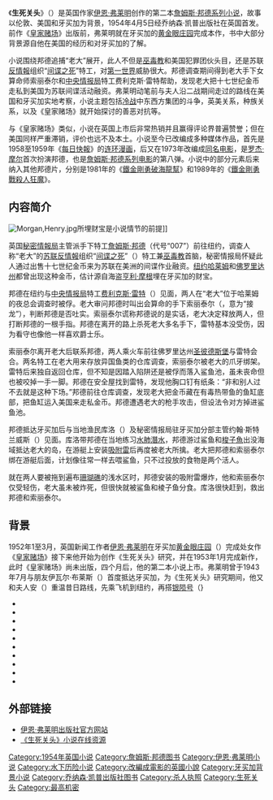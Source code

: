 {{noteTA
|G1=Show
|G2=地名
|G3=JB
|G4=Movie
|1=zh-hans:邦德;zh-hant:龐德; zh-hk:占士;
|2=zh-hans:秘密情报局;zh-hk:秘密情報局;zh-tw:軍情六處;
|3=zh-cn:伊恩·弗莱明; zh-hk:伊安·法蘭明; zh-tw:伊恩·佛萊明;
|4=zh-cn:弗莱明;zh-hk:法蘭明;zh-tw:佛萊明;
}}{{Infobox book|
| name = 生死关头
| image = Live and Let Die first edition novel cover.jpg
| caption = 初版封面，乔纳森·凯普出版社发行
| author = [[伊恩·佛萊明|伊恩·弗莱明]]
| cover_artist = 弗莱明设计，肯尼斯·刘易斯落实
| country = 英国
| series = [[占士邦|詹姆斯·邦德]]
| genre = [[谍报小说|谍报小说]]
| publisher = [[乔纳森·凯普出版社|乔纳森·凯普出版社]]
| release_date = 1954年4月5日
| pages = 234
| preceded_by = [[皇家赌场_(小说)|皇家赌场]]
| followed_by = [[太空城_(小说)|太空城]]
}}

《'''生死关头'''》（{{lang-en|''Live and Let Die''}}）是英国作家[[伊恩·佛萊明|伊恩·弗莱明]]创作的第二本[[詹姆斯·邦德系列小说|詹姆斯·邦德系列小说]]，故事以伦敦、美国和牙买加为背景，1954年4月5日经乔纳森·凯普出版社在英国首发。前作《[[皇家赌场_(小说)|皇家赌场]]》出版前，弗莱明就在牙买加的[[黄金眼庄园|黄金眼庄园]]完成本作，书中大部分背景源自他在美国的经历和对牙买加的了解。

小说围绕邦德追捕“老大”展开，此人不但是[[海地巫毒|巫毒教]]和美国犯罪团伙头目，还是苏联[[反情報|反情報]]组织“[[间谍之死|间谍之死]]”特工，对[[第一世界|第一世界]]威胁很大。邦德调查期间得到老大手下女算命师索丽泰尔和[[中央情报局|中央情报局]]特工费利克斯·雷特帮助，发现老大把十七世纪金币走私到美国为苏联间谍活动融资。弗莱明动笔前与夫人沿二战期间走过的路线在美国和牙买加实地考察，小说主题包括[[冷战|冷战]]中东西方集团的斗争，英美关系，种族关系，以及《皇家赌场》就开始探讨的善恶对抗等。

与《皇家赌场》类似，小说在英国上市后非常热销并且赢得评论界普遍赞誉；但在美国同样严重滞销，评价也远不及本土。小说至今已改编成多种媒体作品，首先是1958至1959年《[[每日快報|每日快報]]》的[[连环漫画|连环漫画]]，后又在1973年改编成[[鐵金剛勇破黑魔黨|同名电影]]，是[[罗杰·摩尔|罗杰·摩尔]]首次扮演邦德，也是[[詹姆斯·邦德系列电影|詹姆斯·邦德系列电影]]的第八弹。小说中的部分元素后来纳入其他邦德片，分别是1981年的《[[鐵金剛勇破海龍幫|鐵金剛勇破海龍幫]]》和1989年的《[[鐵金剛勇戰殺人狂魔|鐵金剛勇戰殺人狂魔]]》。

== 内容简介 ==
[[File:Morgan,Henry.jpg|thumb]]所埋财宝是小说情节的前提]]

英国[[秘密情報局|秘密情報局]]主管{{lang|en|[[M_(詹姆斯·邦德)|M]]}}派手下特工[[占士邦_(角色)|詹姆斯·邦德]]（代号“007”）前往纽约，调查人称“老大”的[[苏联|苏联]][[反情報|反情報]]组织“[[间谍之死|间谍之死]]”（{{lang|en|SMERSH}}）特工兼[[海地巫毒|巫毒教]]首脑，秘密情报局怀疑此人通过出售十七世纪金币来为苏联在美洲的间谍作业融资。[[纽约|纽约]][[哈莱姆|哈莱姆]]和[[佛罗里达州|佛罗里达州]]都曾出现这种金币，估计源自海盗[[亨利·摩根|亨利·摩根]]埋在牙买加的财宝。

邦德在纽约与[[中央情报局|中央情报局]]特工[[费利克斯·雷特|费利克斯·雷特]]（{{lang|en|Felix Leiter}}）见面，两人在“老大”位于哈莱姆的夜总会调查时被俘。老大审问邦德时叫出会算命的手下索丽泰尔（{{lang|en|Solitaire}}，意为“接龙”），判断邦德是否吐实。索丽泰尔谎称邦德说的是实话，老大决定释放两人，但打断邦德的一根手指。邦德在离开的路上杀死老大多名手下，雷特基本没受伤，因为看守也像他一样喜欢爵士乐。

索丽泰尔离开老大后联系邦德，两人乘火车前往佛罗里达州[[圣彼德斯堡|圣彼德斯堡]]与雷特会合。两名特工在老大用来存放异国鱼类的仓库调查，索丽泰尔被老大的爪牙绑架。雷特后来独自返回仓库，但不知是因踏入陷阱还是被俘而落入鲨鱼池，虽未丧命但也被咬掉一手一脚。邦德在安全屋找到雷特，发现他胸口钉有纸条：“非和别人过不去就是这种下场。”{{sfn|Fleming|2006|p=169}}邦德前往仓库调查，发现老大把金币藏在有毒热带鱼的鱼缸底部，把鱼缸运入美国来走私金币。邦德遭遇老大的枪手攻击，但设法令对方掉进鲨鱼池。

邦德抵达牙买加后与当地渔民库洛（{{lang|en|Quarrel}}）及秘密情报局驻牙买加分部主管约翰·斯特兰威斯（{{lang|en|John Strangways}}）见面。库洛带邦德在当地练习[[水肺潛水|水肺潛水]]，邦德游过鲨鱼和[[梭子魚|梭子魚]]出没海域抵达老大的岛，在游艇上安装[[吸附雷|吸附雷]]后再度被老大所擒。老大把邦德和索丽泰尔绑在游艇后面，计划像往常一样去喂鲨鱼，只不过投放的食物是两个活人。

就在两人要被拖到遍布[[珊瑚礁|珊瑚礁]]的浅水区时，邦德安装的吸附雷爆炸，他和索丽泰尔仅受轻伤，老大虽未被炸死，但很快就被鲨鱼和棱子鱼分食。库洛很快赶到，救出邦德和索丽泰尔。

== 背景 ==
1952年1至3月，英国新闻工作者[[伊恩·佛萊明|伊恩·弗莱明]]在牙买加[[黄金眼庄园|黄金眼庄园]]（{{lang|en|Goldeneye}}）完成处女作《[[皇家赌场_(小说)|皇家赌场]]》{{sfn|Ian Fleming|Ian Fleming Publications}}{{sfn|Chancellor|2005|p=4}}{{efn|《皇家赌场》于1953年4月13日由乔纳森·凯普出版社在英国发行精装本{{sfn|Lycett|1996|p=244}}，小说非常热销，出版社马上与作者订下三本新作的合同{{sfn|Black|2005|p=10}}。}}接下来他开始为创作《生死关头》研究，并在1953年1月完成新作，此时《皇家赌场》尚未出版{{sfn|Benson|1988|p=6}}，四个月后，他的第二本小说上市。弗莱明曾于1943年7月与朋友伊瓦尔·布莱斯（{{lang|en|Ivar Bryce}}）首度抵达牙买加，{{sfn|Parker|2014|p=1}}为《生死关头》研究期间，他又和夫人安（{{lang|en|Ann}}）重温昔日路线，先乘飞机到纽约，再搭[[银陨号|银陨号]]（{{{lang|en|Silver Meteor}}）火车前往佛罗里达州圣彼德斯堡，最后坐飞机至牙买加。{{sfn|Benson|1988|p=6}}

与妻子抵达黄金眼庄园后，弗莱明立即投入第二本邦德小说的创作{{sfn|Benson|1988|p=4}}。1963年5月，他在《书与书虫》（{{lang|en|''Books and Bookmen''}}）杂志介绍写作技巧，自称“早上大概写三个钟头……晚上六到七点再写一小时。我从不修改，也从不回头检视写出来的东西……照我的办法，你一天也能写两千字”{{sfn|Faulks|Fleming|2009|p=320}}。就像《皇家赌场》一样，弗莱明也请朋友兼作家[[威廉·普洛默|威廉·普洛默]]（{{lang|en|William Plomer}}）审核《生死关头》的手稿，普洛默对新作很满意，告诉作者“新书就像吸附雷一样紧抓读者，结局非常震撼”{{sfn|Lycett|1996|p=245}}。1953年5月乘[[伊利莎白皇后號郵輪|伊利莎白皇后號郵輪]]前往美国期间，弗莱明用五天时间校对小说{{sfn|Lycett|1996|p=245}}。

弗莱明起初当算让本作比[[处女作|处女作]]更严肃，情节主体是对邪恶本质的思考，所以一度为书起名《殡仪馆的风》（{{lang|en|''The Undertaker's Wind''}}）{{sfn|Simpson|2002|p=36}}。书中这种“殡仪馆的风”属于比喻，意指能“清除（牙买加）一切邪恶风气的风”{{sfn|Lycett|1996|p=236}}。

文学评论家丹尼尔·费雷拉斯·萨沃伊（{{lang|en|Daniel Ferreras Savoye}}）认为，弗莱明小说的标题无论是对小说本身还是对作品合集而言都有重要价值。《生死关头》也是如此，原本积极向上的集体智慧在小说中走向极端，完全变成反面典型，以此强调唯物主义[[知识论|知识论]]、个人主义思想和清醒的头脑是多么重要。如果没有邦德恢复秩序，“世界很快就会变成反乌托邦，变成[[托马斯·霍布斯|托马斯·霍布斯]]恐惧、[[薩德侯爵|薩德侯爵]]推崇的野蛮现实。”{{sfn|Savoye|2013|p=152}}

弗莱明的小说中没有明确说明日期，但有两位作家根据所有詹姆斯·邦德系列小说反映的情节和局势推导出时间轴。约翰·格里斯沃尔德（{{lang|en|John Griswold}}）和亨利·钱斯洛（{{lang|en|Henry Chancellor}}）都曾代表伊恩·弗莱明出版社创作图书，两人认为《生死关头》的故事发生在1952年，其中格里斯沃尔德的推断更精确，认为是在这年一到二月。{{sfn|Griswold|2006|p=13}}{{sfn|Chancellor|2005|pp=98–99}}

== 发展 ==

=== 情节灵感 ===
[[File:Rufous-throated_Solitaire_–_cropped.jpg|thumb]]

小说大部分情报源自作者个人经历：开头邦德抵达纽约[[約翰·甘迺迪國際機場|爱德怀德国际机场]]源于弗莱明1941和1953年的同样旅程{{sfn|Black|2005|p=11}}；雷特在仓库遭鲨鱼攻击，作者在小说创作前不久曾与太太到访佛罗里达州圣彼德斯堡的类似建筑{{sfn|Parker|2014|p=150}}；弗莱明还曾两次乘坐“银陨号”，邦德和索丽泰尔的旅程便由此而来{{sfn|Black|2005|p=14}}。

书中部分人物姓名源于作者的朋友，邦德的别名伊瓦尔·布莱斯，费利克斯·雷特的姓氏源自汤米·莱特（{{lang|en|Tommy Leiter}}）{{sfn|Macintyre|2008|p=93}}，名字则是布莱斯的中间名费利克斯{{sfn|Lycett|1996|p=222}}；约翰·福克斯-斯特兰威斯（{{lang|en|John Fox-Strangways}}）的名字和姓氏后半截成为秘密情报局驻牙买加分部主管{{sfn|Lycett|1996|p=81}}。此外，女主角的名字源自牙买加当地鸟类[[棕喉孤鸫|棕喉孤鸫]]（{{lang|la|Myadestes genibarbis}}），其英语名称“{{lang|en|rufous-throated solitaire}}”的最后一个词便是女主角的名字{{sfn|Macintyre|2008|p=160}}。

[[File:Kreipe_Abduction_Team.jpg|thumb]]

弗莱明曾于1953年与[[雅克-伊夫·库斯托|雅克-伊夫·库斯托]]第一次水沛潜水，这段经历成为邦德游向老大游艇的基础{{sfn|Chancellor|2005|p=43}}，估计书中吸附雷源自第二次世界大战期间意大利海军蛙人部队精英的行动{{sfn|Macintyre|2008|p=104}}。作者的朋友[[帕特里克·利·费莫|帕特里克·利·费莫]]（{{lang|en|Patrick Leigh Fermor}}）曾于1950年推出巫毒教主题著作《旅行者之树》（部分内容还是在黄金眼庄园写就{{sfn|Lycett|1996|p=238}}），弗莱明大量借鉴甚至引用书中描写{{sfn|Chancellor|2005|p=43}}。

弗莱明从小就对海盗感兴趣，小时候看过涉及海盗的小说，还很喜欢[[埃羅爾·弗林|埃羅爾·弗林]]主演的电影《[[喋血船长|喋血船长]]》（''{{lang|en|Captain Blood}}''）。在牙买加北岸的黄金眼庄园生活期间，作者曾到访该岛南岸的[[皇家港|皇家港]]，这里曾是著名海盗亨利·摩根爵士的母港，进一步激发弗莱明的创作兴趣{{sfn|Parker|2014|pp=115–117}}。老大的财宝岛源自[[玛丽亚港|玛丽亚港]]湾的卡布里塔岛，此地正是摩根当年埋藏财富的所在{{sfn|Lycett|1996|p=238}}。

=== 人物 ===
小说家[[雷蒙德·本森|雷蒙德·本森]]（{{lang|en|Raymond Benson}}）曾在1997至2002年间创作多部詹姆斯·邦德系列长、短篇小说，在他看来，《生死关头》从一开始就像邦德塑造得更有感情，远比《皇家赌场》中那个令人感觉温馨而讨喜{{sfn|Benson|1988|p=96}}。萨沃伊认为新作体现邦德脆弱的一面，结尾处流下的泪水更是明证{{sfn|Savoye|2013|p=49}}。中央情报局特工莱特的人物发展也更复杂，而人性化，他与邦德的友谊足以证明{{sfn|Benson|1988|pp=96–97}}。不过，这种变化依然不足以提升雷特的境遇，他还是远不如邦德。《皇家赌场》中的雷特向主角提供技术和财政支持，新作中同样听命于邦德，唯一一次主动出击的后果就是被鲨鱼吃掉一手一脚，邦德接下来面对同样的敌人却能从容取胜。{{sfn|Bennett|Woollacott|1987|p=100}}弗莱明起初甚至打算让雷特丧命，但因美国文学经纪人抗议作罢{{sfn|Parker|2014|p=165}}。

{{Quote box
|quote= 弗莱明书中的反派不是阶级敌人，而是以种族或奇形怪状的外表区分……此外，英国的反派不但是外国人，连仆人和雇员也都是一样……这种种族倾向不但反映[[战间期|战间期]]历险文学作品——如[[約翰·布肯|約翰·布肯]]的小说——的显著主题，也在大范围的文学文化中存在。|source = 杰里米·布莱克：《詹姆斯·邦德的政治》{{sfn|Black|2005|p=19}}|align = right|width = 30em|border = 1px|salign = right}}

库洛是弗莱明眼中理想的黑人形象，源自他对牙买加人的良好印象：“充满善意，开朗而幽默”{{sfn|Parker|2014|p=161}}。但是，邦德与库洛的良好关系是以双方都将邦德视为上等人为基础{{sfn|Chapman|2007|p=27}}{{sfn|Parker|2014|p=163}}。作者本人对此表示，两人就像苏格兰人和头上的饰物，不是奴役与被奴役的关系{{sfn|Fleming|2006|p=206}}。

与后来邦德碰到的大部分对手一样，《生死关头》的反派身体严重畸形{{sfn|Eco|2009|p=38}}。从书中描写来看，老大智商卓绝{{sfn|Benson|1988|p=97}}，“头像个大足球，有正常人两倍大而且非常圆”，皮肤呈“灰黑色，就像河里泡了一周的尸体一样绷紧而发光”{{sfn|Fleming|2006|p=71}}。本森认为老大缺乏深度，“就只是个普普通通的反派”{{sfn|Benson|1988|p=97}}。文学分析家勒罗伊·潘尼克（{{lang|en|LeRoy L. Panek}}）在检视20世纪英国谍报小说的著作中指出，《生死关头》与多年前文学作品的“绅士恶棍”传统背道而驰，书中强调老大的智商和组织能力，行为方面大都一笔带过{{sfn|Panek|1981|p=213}}。潘尼克还称，老大犯罪集团中的部下都很无能，邦德能比较轻松地解决{{sfn|Panek|1981|pp=205–206}}。

== 风格 ==
本森将小说章节末尾用于吸引读者继续观看下一章的悬念设定称为“弗莱明式收尾”{{sfn|Benson|1988|p=85}}，《生死关头》更是把这种手段发挥到极致{{sfn|Benson|1988|p=95}}。但同样曾创作邦德系列小说的作家兼学者[[金斯利·艾米斯|金斯利·艾米斯]]有不同看法，觉得本作中的悬念收尾相对而言反而最少{{sfn|Amis|1966|pp=154–55}}。为弗莱明立传的马修·帕克（{{lang|en|Matthew Parker}}）感觉《生死关头》很可能是作者最好的小说，情节紧凑、张弛有道，为之后的作品“确立成功秘诀”{{sfn|Parker|2014|p=153}}。

萨沃伊通过对比《生死关头》和《皇家赌场》的叙事结构得出结论，弗莱明通过这部小说为继续创作邦德系列打下基础。他还发现两书结局的不同之处，邦德在《生死关头》结尾发誓要对付超级犯罪组织，这为他与索丽泰尔将来的性接触提供可能。{{sfn|Savoye|2013|p=104}}

[[符號學|符号学家]]兼散文家[[翁贝托·埃可|翁贝托·埃可]]认为，弗莱明在《生死关头》中采用的都是“纯哥特式”元素{{sfn|Eco|2009|p=49}}。书尾老大被鲨鱼分食，邦德看到“老大的半条手臂浮出水面，上面没有手掌，没有手腕，也没有手表”{{sfn|Fleming|2006|p=273}}。埃可认为，如此描写不仅是尖锐的讽刺，更是对看似无关紧要事务的着意强调，这在“客观流派”创作中十分常见{{sfn|Eco|2009|p=49}}{{efn|“客观流派”源自法国作家[[弗朗索瓦·莫里亚克|弗朗索瓦·莫里亚克]]的说法，意指部分作者的叙述完全站在客观角度{{sfn|Hewitt|1992|pp=102 & 220}}。}}本森认为，弗莱明曾是新闻工作者，对细节十分关注，令小说情节更显真实{{sfn|Benson|1988|pp=95–96}}。

== 主题 ==
与其他邦德小说一样，《生死关头》同样反映20世纪50年代英美角色转变和苏联对两国的潜在威胁。《皇家赌场》的冷战政治围绕英苏紧张局势展开，相比之下，《生死关头》干脆把邦德派到哈莱姆保护美国免遭[[黑人权力运动|黑人权力运动]]（{{lang|en|Black Power movement}}）中掩藏的苏联间谍侵害。{{sfn|Black|2006}}美国是书中苏联的目标，邦德称“纽约肯定是世界最大个原子弹的目标”{{sfn|Black|2003|pp=106–112}}。

弗莱明认为美国此时正逐渐殖民化牙买加，他和邻居[[诺埃尔·科沃德|诺埃尔·科沃德]]对此十分关注，《生死关头》便表达作者的上述看法。书中的老大是美国人，虽然他占用整个岛屿为基地的做法十分罕见，但在弗莱明看来，牙买加日益增多的美国游客便是对当地的威胁。邦德在书中“很高兴能踏上牙买加那片柔软的绿色土地，离开身后坚硬的黄金国大陆（指美国）”。{{sfn|Parker|2014|pp=99–100}}

文化史学家[[杰里米·布莱克|杰里米·布莱克]]（{{lang|en|Jeremy Black}}）认为，作者还通过书中角色表达他的种族观念。“{{lang|en|M}}和邦德……都提出犯罪种族观点，这些观点承载伦敦俱乐部的种族主义偏见，无知在此一览无疑。{{sfn|Black|2005|p=11}}布莱克还指出，弗莱明愿意而且也经常表露种族观点，这在与他同龄的传家中十分常见{{sfn|Black|2005|p=12}}。作家[[路易丝·威尔士|路易丝·威尔士]]（{{lang|en|Louise Welsh}}）认为，《生死关头》代表白人社会某些阶层的偏执幻想，就像[[民权运动|民权运动]]会挑战社会中的偏见与不平等一样{{sfn|Fleming|2006|p=v}}。这种偏执幻想在弗莱明和部分情报机构的观念中体现，认为[[美国全国有色人种协进会|美国全国有色人种协进会]]就是共产党的排头兵{{sfn|Lycett|1996|p=237}}。1952年，曾公开宣称反共的牙买加政治家在[[波多黎各|波多黎各]]执行公务期间被美国当局逮捕，共产主义的威胁至此抵达牙买加。同年牙买加地方政党还开除多名信奉共产主义的党员。{{sfn|Parker|2014|pp=148–149}}

友谊是《生死关头》的重要元素，邦德与雷特、库洛的关系既是朋友，又是盟友{{sfn|Benson|1988|p=96}}。书中的人物塑造更加完整，清晰呈现邦德和雷特间的牢固友谊，令邦德追踪老大为雷特把仇之举更显可信{{sfn|Benson|1988|p=96}}。

《生死关头》延续《皇家赌场》中邪恶的主题，弗莱明的传记作家[[安德鲁·莱切特|安德鲁·莱切特]]（{{lang|en|Andrew Lycett}}）称为“平庸的邪恶一面”{{sfn|Lycett|1996|p=238}}。老大是书中邪恶的代言人，他曾告诉邦德，自己一直感到无聊，就像吃饱喝足的人想要睡觉一样{{sfn|Fleming|2006|pp=84–85}}。邦德的形象恰恰相反，莱切特认为邦德仿佛在善恶间挣扎的[[摩尼教|摩尼教]]徒{{sfn|Lycett|1996|p=238}}。本森认为邪恶是小说的首要主题，他援引《皇家赌场》中法国人勒内·马西斯（{{lang|fr|René Mathis}}）的话，预测邦德会找到并杀死世界上所有的恶人{{sfn|Benson|1988|p=96}}。

== 出版和反响 ==

=== 出版史 ===
{{Quote box
|quote= 这是部无所顾虑的惊悚小说，唯一可取之处在于对读者的思想没有任何要求。
|source = 弗莱明写给[[温斯顿·丘吉尔|温斯顿·丘吉尔]]的信，随信附有一本《生死关头》{{sfn|Chancellor|2005|p=43}}
|align = right
|width = 30em
|border = 1px
|salign = right}}

1954年4月5日，乔纳森·凯普出版社（{{lang|en|Jonathan Cape}}）在英国发行《生死关头》[[精装书|精装本]]{{sfn|Lycett|1996|p=255}}，封面像《皇家赌场》一样是由弗莱明设计，图案也是以书名文字为主{{sfn|Chancellor|2005|p=43}}。第一版的7500本不久被抢购一空，出版社马上加印两千本{{sfn|Benson|1988|p=8}}{{sfn|Upton|1987|p=6}}，到1954年结束时已卖出九千余本{{sfn|Bennett|Woollacott|1987|p=23}}。1954年5月，[[爱尔兰共和国审查制度|爱尔兰出版物审查委员会]]禁止《生死关头》在爱尔兰出版{{sfn|Kelly|2004|p=320}}{{efn|委员会没有说明理由，文件上只有“查禁”字样{{sfn|Kelly|2004|p=320}}。}}莱切特发现，爱尔兰的禁令对小说在其他地区宣传十分有利{{sfn|Lycett|1996|p=255}}。1957年10月，{{lang|en|Pan}}图书出版社发行小说[[平装书|平装本]]，第一年就售出约五万本{{sfn|Lindner|2009|p=17}}。

1955年，《生死关头》通过[[麥克米倫出版公司|麥克米倫出版公司]]在美国上市，书中只有一处显著改动，即第五章的标题从“黑鬼天堂”（{{lang|en|Nigger Heaven}}）改成“第七大道”（{{lang|en|Seventh Avenue}}）{{sfn|Benson|1988|p=11}}{{efn|英国发行版没有修改章节标题。曾为弗莱明立传的马修·帕克（{{lang|en|Matthew Parker}}）认为，乔纳森·凯普出版社保留原名是觉得读者应该能看出这是20世纪20年代[[卡尔·范·维希滕|卡尔·范·维希滕]]（{{lang|en|Carl Van Vechten}}）讲述[[哈莱姆文艺复兴|哈莱姆文艺复兴]]的同名著作标题{{sfn|Parker|2014|p=157}}。此后英国版《生死关头》的章节标题一直保持原样{{sfn|Fleming|2006|p=48}}。}}。小说在美国滞销，出版后第一年仅卖出约五千本{{sfn|Lycett|1996|p=268}}。

=== 专业评价 ===
《[[星期日泰晤士報|星期日泰晤士報]]》的菲利普·戴（{{lang|en|Philip Day}}）声称，弗莱明的文笔好到令人畏惧{{sfn|Lycett|1996|p=255}}；《[[泰晤士报|泰晤士报]]》发文称赞小说构思巧妙，充满深奥的知识和令人既害怕又有些虐恋兴奋的游戏和惊险刺激，但与《皇家赌场》相比在构想简明大胆上略有不及{{sfn|Professional People|1954|p=10}}。伊丽莎白·{{lang|en|L}}·斯特奇（{{lang|en|Elizabeth L Sturch}}）在《[[泰晤士报文学增刊|泰晤士报文学增刊]]》（''{{lang|en|The Times Literary Supplement}}''）发文，赞扬弗莱明“无疑是近期最优秀的惊悚小说新作家”{{sfn|Sturch|1954|p=277}}，《生死关头》与前作相比完全不失水准{{sfn|Sturch|1954|p=277}}。不过斯特奇也提出意见，觉得弗莱明的写作轻浮有余，高度不足{{sfn|Sturch|1954|p=277}}。整体而言，她认为《生死关头》包含许多令读者非常兴奋的段落，同时代的其他作家都无法超越{{sfn|Sturch|1954|p=277}}。《[[每日电讯报|每日电讯报]]》的评论称赞小说就像《皇家赌场》一样令人兴奋，带读者深入哈莱姆核心并在鲨鱼出没的水域游泳。评论认为，作者能够认清自身能力是作品效果好的重要原因。{{sfn|Live and Let Die|The Times|1954|p=9}}《[[标准晚报|标准晚报]]》（''{{lang|en|The Evening Standard}}''）刊登乔治·马尔科姆·汤普森（{{lang|en|George Malcolm Thompson}}）的文章，称《生死关头》“紧张、冷酷、精巧”，就像[[彼得·切尼|彼得·切尼]]（{{lang|en|Peter Cheyney}}）笔下的上层阶级{{sfn|Chancellor|2005|p=43}}。

弗莱明的传记作者[[约翰·皮尔森|约翰·皮尔森]]（{{lang|en|John Pearson}}）声称，《[[纽约时报|纽约时报]]》评论员[[安东尼·布彻|安东尼·布彻]]（{{lang|en|Anthony Boucher}}）堪称“彻头彻尾的反邦德兼反弗莱明狂热分子”{{sfn|Pearson|1967|p=99}}。布彻认为《生死关头》虽然“没有落下任何要点，但文笔松散而生涩”{{sfn|Boucher|1955|p=BR17}}，不过是把[[菲利普斯·奥本海姆|菲利普斯·奥本海姆]]（{{lang|en|E. Phillips Oppenheim}}）和《[[米奇·斯皮兰|米奇·斯皮兰]]》（{{lang|en|Mickey Spillane}}）的作品选段华丽而庸俗地组合在一起{{sfn|Boucher|1955|p=BR17}}{{efn|原话中的“{{lang|en|meller}}”一词是情节剧的俗称{{sfn|Kroon|2014|p=414}}。}}。1955年6月，[[雷蒙·錢德勒|雷蒙·錢德勒]]在伦敦造访诗人[[斯蒂芬·斯潘德|斯蒂芬·斯潘德]]期间经介绍见到弗莱明，后者送他一本《生死关头》。钱德勒之后表示，弗莱明肯定是英格兰头号悚悚小说家，作品中体现的创作功底和情节驾御能力都首屈一指。{{sfn|Lycett|1996|p=270}}

== 改编 ==
1958年12月15日，《[[每日快報|每日快報]]》开始刊登小说改编的[[连环漫画|连环漫画]]并在全球同步发行{{sfn|Pfeiffer|Worrall|1998|p=70}}，直到1959年3月28日完成连载{{sfn|Fleming|Gammidge|McLusky|1988|p=6}}。连环漫画由安东尼·赫恩（{{lang|en|Anthony Hern}}）创作，[[约翰·麦克卢斯基|约翰·麦克卢斯基]]（{{lang|en|John McLusky}}）绘图，邦德的形象酷肖男演员[[肖恩·康纳利|肖恩·康纳利]]，三年后便是他在电影《[[鐵金剛勇破神秘島|鐵金剛勇破神秘島]]》中扮演邦德{{sfn|The James Bond Films – 2006 onwards|BBC|2007}}。

制片人[[亚历山大·科达|亚历山大·科达]]在《生死关头》出版前就已看过小说校对版，觉得已经好些年没看过这么精彩的故事，但还不能肯定是否适合拍成电影。他请导演[[大卫·利恩|大卫·利恩]]和[[卡洛·李|卡洛·李]]看过小说后表达看法，但后来无疾而终。{{sfn|Lycett|1996|p=250}}{{sfn|Chapman|2007|pp=40–41}}1955年《皇家赌场》的[[皇家赌场_(高潮)|电视改编节目]]播出后，[[华纳兄弟|华纳兄弟]]表示有意改编《生死关头》，愿为作者首肯支付五百美元，如果的确拍成电影再付五千。弗莱明没有接受，觉得条件不够理想。{{sfn|Lycett|1996|p=265}}

1973年电影《[[鐵金剛勇破黑魔黨|鐵金剛勇破黑魔黨]]》由[[罗杰·摩尔|罗杰·摩尔]]扮演邦德，片名与小说完全相同，但内容仅有部分相似，受到当时流行的[[黑人剝削電影|黑人剝削電影]]显著影响{{sfn|Chapman|2007|p=136}}。影片由[[蓋·漢彌爾頓|蓋·漢彌爾頓]]，[[艾伯特·布洛克里|艾伯特·布洛克里]]和[[哈里·萨尔兹曼|哈里·萨尔兹曼]]（{{lang|en|Harry Saltzman}}）任制片人，是[[Eon制片公司|Eon制片公司]][[詹姆斯·邦德系列电影|詹姆斯·邦德系列电影]]的第八弹{{sfn|Thomas|1999}}。小说部分情节在之后的邦德片中实现：邦德和索丽泰尔被绑在游艇后拖行的桥段出现在《[[鐵金剛勇破海龍幫|鐵金剛勇破海龍幫]]》{{sfn|Barnes|Hearn|2001|p=135}}，雷特被喂鲨鱼，以及仓库中的枪战在《[[鐵金剛勇戰殺人狂魔|鐵金剛勇戰殺人狂魔]]》中采用{{sfn|Barnes|Hearn|2001|p=176}}{{sfn|Chapman|2007|p=206}}。

== 注释 ==
{{notes}}

== 参考资料 ==

=== 脚注 ===
{{reflist|colwidth=25em}}

=== 书籍 ===
{{refbegin}}
* {{Cite book | last = Amis | first = Kingsley | title = The James Bond Dossier | year = 1966 | publisher = Pan Books | location = London | oclc = 154139618 | ref = harv}}
* {{Cite book | last1 = Barnes | first1 = Alan | last2 = Hearn | first2 = Marcus | year = 2001 | title = Kiss Kiss Bang! Bang!: the Unofficial James Bond Film Companion | publisher = Batsford Books | location = London | isbn = 978-0-7134-8182-2 | ref = harv}}
* {{Cite book | last1 = Bennett | first1 = Tony | last2 = Woollacott | first2 = Janet | title = Bond and Beyond: The Political Career of a Popular Hero | year = 1987 | publisher = Routledge | location = London | isbn = 978-0-416-01361-0 | ref = harv | url = https://archive.org/details/bondbeyondpoliti0000benn | accessdate = 2020-08-22}}{{subscription}}
* {{Cite book | last = Benson | first = Raymond | title = The James Bond Bedside Companion | year = 1988 | publisher = Boxtree Ltd | location = London | isbn = 978-1-85283-233-9 | ref = harv}}
* {{Cite book | last = Black | first = Jeremy | title = The Politics of James Bond: from Fleming's Novel to the Big Screen | location = Lincoln, NE | isbn = 978-0-8032-6240-9 | ref = harv | accessdate = 2020-08-22 | url = https://books.google.com.tw/books?id=g4-sFrU8Xw0C&lpg=PA101&dq=Clarence+Leiter&pg=PP1&redir_esc=y#v=onepage&q&f=false | year = 2005 | publisher = University of Nebraska Press | archive-date = 2022-01-03 | archive-url = https://web.archive.org/web/20220103022820/https://books.google.com.tw/books?id=g4-sFrU8Xw0C&lpg=PA101&dq=Clarence+Leiter&pg=PP1&redir_esc=y#v=onepage&q&f=false | dead-url = no }}
* {{Cite book | last = Chancellor | first = Henry | title = James Bond: The Man and His World | url = https://archive.org/details/jamesbondmanhisw0000chan | year = 2005 | publisher = John Murray | location = London | isbn = 978-0-7195-6815-2 | ref = harv}}
* {{Cite book | last = Chapman | first = James | title = Licence to Thrill: A Cultural History of the James Bond Films | year = 2007 | publisher = I.B. Tauris | location = New York | isbn = 978-1-84511-515-9 | ref = harv}}
* {{Cite book | last = Eco | first = Umberto | contribution = The Narrative Structure of Ian Fleming | editor-last = Lindner | editor-first = Christoph | title = The James Bond Phenomenon: a Critical Reader | year = 2009 | location = Manchester | publisher = Manchester University Press | isbn = 978-0-7190-6541-5 | ref = harv}}
* {{cite book | last1 = Faulks | first1 = Sebastian | last2 = Fleming | first2 = Ian | year = 2009 | title = Devil May Care | url = https://archive.org/details/devilmaycareajam0000faul | publisher = Penguin Books | location = London | isbn = 978-0-14-103545-1 | ref = harv}}
* {{cite book | last1 = Fleming | first1 = Ian | last2 = Gammidge | first2 = Henry | last3 = McLusky | first3 = John | title = Octopussy | year = 1988 | publisher = Titan Books | location = London | isbn = 978-1-85286-040-0 | ref = harv}}
* {{Cite book | last = Fleming | first = Ian | title = Live and Let Die | year = 2006 | origyear = 1954 | publisher = [[企鹅出版集团|Penguin Books]] | location = London | isbn = 978-0-14-102832-3 | ref = harv}}
* {{cite book | last = Griswold | first = John | title = Ian Fleming's James Bond: Annotations And Chronologies for Ian Fleming's Bond Stories | publisher = AuthorHouse | location = Bloomington, IN | year = 2006 | url = https://books.google.com.tw/books?id=uariyzldrJwC&lpg=PA2&dq=Ian+Fleming%27s+James+Bond:+Annotations+And+Chronologies+For+Ian+Fleming%27s+Bond+Stories&pg=PP1&redir_esc=y#v=onepage&q&f=false | accessdate = 2020-08-22 | isbn = 978-1-4259-3100-1 | ref = harv | archive-date = 2021-12-23 | archive-url = https://web.archive.org/web/20211223060021/https://books.google.com.tw/books?id=uariyzldrJwC&lpg=PA2&dq=Ian+Fleming%27s+James+Bond%3A+Annotations+And+Chronologies+For+Ian+Fleming%27s+Bond+Stories&pg=PP1&redir_esc=y#v=onepage&q&f=false | dead-url = no }}
* {{cite book | last = Hewitt | first = Leah D. | title = Autobiographical Tightropes: Simone de Beauvoir, Nathalie Sarraute, Marguerite Duras, Monique Wittig, and Maryse Condä | accessdate = 2020-08-28 | url = https://books.google.com.tw/books?id=bKSjE5ZBCooC&pg=PP1&redir_esc=y#v=onepage&q&f=false | year = 1992 | publisher = University of Nebraska Press | location = Lincoln, NE | isbn = 978-0-8032-7258-3 | ref = harv | archive-date = 2021-04-23 | archive-url = https://web.archive.org/web/20210423020902/https://books.google.com.tw/books?id=bKSjE5ZBCooC&pg=PP1&redir_esc=y#v=onepage&q&f=false | dead-url = no }}
* {{cite book | last = Kroon | first = Richard W. | title = A/V A to Z: An Encyclopedic Dictionary of Media, Entertainment and Other Audiovisual Terms | url = https://books.google.com.tw/books?id=HjmNAgAAQBAJ&pg=PP1&redir_esc=y#v=onepage&q&f=false | year = 2014 | publisher = McFarland | location = Jefferson, NC | isbn = 978-0-7864-5740-3 | ref = harv | access-date = 2020-08-28 | archive-date = 2021-04-23 | archive-url = https://web.archive.org/web/20210423020835/https://books.google.com.tw/books?id=HjmNAgAAQBAJ&pg=PP1&redir_esc=y#v=onepage&q&f=false | dead-url = no }}
* {{Cite book | last = Lindner | first = Christoph | title = The James Bond Phenomenon: a Critical Reader | url = https://books.google.com.tw/books?id=x9-1QY5boUsC&lpg=PP1&pg=PP1&redir_esc=y#v=onepage&q&f=false | publisher = Manchester University Press | location = Manchester | year = 2009 | isbn = 978-0-7190-6541-5 | ref = harv | accessdate = 2020-08-28 | archive-date = 2021-12-23 | archive-url = https://web.archive.org/web/20211223060028/https://books.google.com.tw/books?id=x9-1QY5boUsC&lpg=PP1&pg=PP1&redir_esc=y#v=onepage&q&f=false | dead-url = no }}
* {{Cite book | last = Lycett | first = Andrew | title = Ian Fleming | year = 1996 | publisher = Phoenix | location = London | isbn = 978-1-85799-783-5 | ref = harv}}
* {{Cite book | last = Macintyre | first = Ben | title = For Your Eyes Only | url = https://archive.org/details/foryoureyesonlyi0000maci | year = 2008 | publisher = Bloomsbury Publishing | location = London | isbn = 978-0-7475-9527-4 | ref = harv}}
* {{cite book | last = Panek | first = LeRoy | title = The Special Branch: The British Spy Novel, 1890–1980 | url = https://archive.org/details/specialbranchbri0000pane | year = 1981 | publisher = Bowling Green University Popular Press | location = Bowling Green, OH | isbn = 978-0-87972-178-7 | ref = harv | accessdate = 2020-08-28}}{{subscription}}
* {{Cite book | last = Parker | first = Matthew | title = Goldeneye | url = https://archive.org/details/goldeneyewherebo0000park | year = 2014 | publisher = Hutchinson | location = London | isbn = 978-0-09-195410-9 | ref = harv}}
* {{Cite book | last = Pearson | first = John | title = The Life of Ian Fleming: Creator of James Bond | year = 1967 | publisher = Pan Books | location = London | oclc = 60318176 | ref = harv}}
* {{Cite book | last1 = Pfeiffer | first1 = Lee | last2 = Worrall | first2 = Dave | title = The Essential Bond | url = https://archive.org/details/essentialbondaut0000pfei_e2s2 | year = 1998 | publisher = Boxtree Ltd | location = London | isbn = 978-0-7522-2477-0 | ref = harv}}
* {{cite book | last = Savoye | first = Daniel Ferreras | title = The Signs of James Bond: Semiotic Explorations in the World of 007 | year = 2013 | publisher = McFarland | location = Jefferson, NC | isbn = 978-0-7864-7056-3 | ref = harv}}
* {{Cite book | last = Simpson | first = Paul | title = The Rough Guide to James Bond | accessdate = 2020-08-22 | url = https://books.google.com.tw/books?id=BikCz7XZijEC&lpg=PA1&pg=PA1&redir_esc=y#v=onepage&q&f=false | publisher = Rough Guides | location = London | year = 2002 | isbn = 978-1-84353-142-5 | ref = harv | archive-date = 2021-12-23 | archive-url = https://web.archive.org/web/20211223060029/https://books.google.com.tw/books?id=BikCz7XZijEC&lpg=PA1&pg=PA1&redir_esc=y#v=onepage&q&f=false | dead-url = no }}
{{Refend}}

=== 期刊、报纸和网站 ===
{{refbegin}}
* 需点击“{{lang|en|OPEN TIMELINE}}”后才能看到{{cite web | title = Ian Fleming | deadurl = no | archiveurl = https://web.archive.org/web/20200609052323/http://www.ianfleming.com/ian-fleming/ | archivedate = 2020-06-09 | url = http://www.ianfleming.com/ian-fleming/ | publisher = Ian Fleming Publications | accessdate = 2020-08-22 | ref = {{sfnRef|Ian Fleming|Ian Fleming Publications}}}}
* {{cite web | last = Black | first = Jeremy | title = What we can learn from James Bond | ref = harv | url = http://hnn.us/articles/3556.html | publisher = George Mason University | accessdate = 2020-08-29 | date = 2006-01-24 | archivedate = 2020-01-05 | archiveurl = https://web.archive.org/web/20200105222243/http://hnn.us/articles/3556.html | deadurl = no | work = History New Network}}
* {{cite journal | last = Kelly | first = James | title = The Operation of the Censorship of Publications Board: The Notebooks of C. J. O'Reilly, 1951–55 | journal = Analecta Hibernica | year = 2004 | volume = 38 | issue = 38 | page = 320 | jstor = 20519909 | issn = 0791-6167 | ref = harv}}{{subscription}}
* {{cite journal | last = Upton | first = John | title = The James Bond Books of Ian Fleming | journal = The Book and Magazine Collector | date = 1987-08 | issue = 41 | ref = harv | publisher = Diamond Publishing Group}}
* {{cite journal | last = Black | first = Jeremy | title = 'Oh, James' – 007 as International Man of History | journal = National Interest | date = Winter 2002–2003 | issue = 70 | pages = 106–112 | jstor = 42897447 | ref = {{sfnRef|Black|2003}}}}{{subscription}}
* {{cite news | last = Sturch | first = Elizabeth | title = Progress and Decay | newspaper = The Times Literary Supplement | location = London | date = 1954-04-30 | page = 277 | ref = harv}}
* {{cite news | title = Professional People | newspaper = [[泰晤士报|The Times]] | location = London | date = 1954-04-07 | page = 10 | ref = {{sfnRef|Professional People|1954}}}}
* {{cite news | title = Live and Let Die | newspaper = [[泰晤士报|The Times]] | date = 1954-08-21 | location = Multiple Display Advertisements | page = 9 | ref = {{sfnRef|Live and Let Die|The Times|1954}}}}
* {{cite web | last = Thomas | first = Rebecca | title = The many faces of Bond | ref = harv | url = http://news.bbc.co.uk/2/hi/special_report/1999/11/99/shaken_not_stirred/523370.stm | publisher = [[英国广播公司|BBC]] | accessdate = 2020-08-29 | date = 1999-11-19 | archivedate = 2019-04-08 | archiveurl = https://web.archive.org/web/20190408045229/http://news.bbc.co.uk/2/hi/special_report/1999/11/99/shaken_not_stirred/523370.stm | deadurl = no}}
* {{cite web | url = https://h2g2.com/edited_entry/A18107291 | title = The James Bond Films – 2006 onwards | archiveurl = https://web.archive.org/web/20190830111911/https://h2g2.com/edited_entry/A18107291 | publisher = BBC | accessdate = 2020-08-29 | archivedate = 2019-08-30 | deadurl = no | date = 2007-01-15 | ref = {{sfnRef|The James Bond Films – 2006 onwards|BBC|2007}}}}
* {{cite news | last = Boucher | first = Anthony | title = Criminals at Large | newspaper = [[纽约时报|The New York Times]] | url = https://www.nytimes.com/1955/04/10/archives/criminals-at-large.html | location = New York, NY | page = BR17 | date = 1955-04-10 | ref = harv | accessdate = 2020-08-29 | archive-date = 2021-04-23 | archive-url = https://web.archive.org/web/20210423020911/https://www.nytimes.com/1955/04/10/archives/criminals-at-large.html | dead-url = no }}{{subscription}}
{{Refend}}

== 外部链接 ==
* [http://www.ianfleming.com/ 伊恩·弗莱明出版社官方网站] {{Wayback|url=http://www.ianfleming.com/ |date=20200819171646 }}
* [https://www.fadedpage.com/showbook.php?pid=20151111 《生死关头》小说在线资源] {{Wayback|url=https://www.fadedpage.com/showbook.php?pid=20151111 |date=20210423020943 }}

{{Authority control}}

[[Category:1954年英国小说|Category:1954年英国小说]]
[[Category:詹姆斯·邦德图书|Category:詹姆斯·邦德图书]]
[[Category:伊恩·弗莱明小说|Category:伊恩·弗莱明小说]]
[[Category:水下历险小说|Category:水下历险小说]]
[[Category:改編成電影的英國小說|Category:改編成電影的英國小說]]
[[Category:牙买加背景小说|Category:牙买加背景小说]]
[[Category:乔纳森·凯普出版社图书|Category:乔纳森·凯普出版社图书]]
[[Category:杀人执照|Category:杀人执照]]
[[Category:生死关头|Category:生死关头]]
[[Category:最高机密|Category:最高机密]]
{{Featured article}}